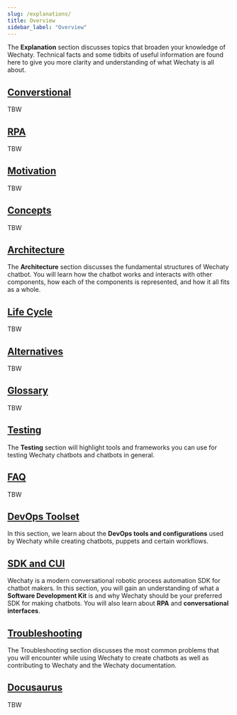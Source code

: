 ```yaml
---
slug: /explanations/
title: Overview
sidebar_label: "Overview"
---
```


The **Explanation** section discusses topics that broaden your knowledge of Wechaty. Technical facts and some tidbits of useful information are found here to give you more clarity and understanding of what Wechaty is all about.

## [Converstional](conversational.md)

TBW

## [RPA](rpa.md)

TBW

## [Motivation](motivations.md)

TBW

## [Concepts](concepts.md)

TBW

## [Architecture](architecture.md)

The **Architecture** section discusses the fundamental structures of Wechaty chatbot. You will learn how the chatbot works and interacts with other components, how each of the components is represented, and how it all fits as a whole.

## [Life Cycle](lifecycle.md)

TBW

## [Alternatives](alternatives.md)

TBW

## [Glossary](glossary.md)

TBW

## [Testing](testing.md)

The **Testing** section will highlight tools and frameworks you can use for testing Wechaty chatbots and chatbots in general.

## [FAQ](faq.md)

TBW

## [DevOps Toolset](devops-toolset.md)

In this section, we learn about the **DevOps tools and configurations** used by Wechaty while creating chatbots, puppets and certain workflows.

## [SDK and CUI](sdk-cui.md)

Wechaty is a modern conversational robotic process automation SDK for chatbot makers. In this section, you will gain an understanding of what a **Software Development Kit** is and why Wechaty should be your preferred SDK for making chatbots. You will also learn about **RPA** and **conversational interfaces**.

## [Troubleshooting](troubleshooting.mdx)

The Troubleshooting section discusses the most common problems that you will encounter while using Wechaty to create chatbots as well as contributing to Wechaty and the Wechaty documentation.

## [Docusaurus](docusaurus/doc1.md)

TBW
